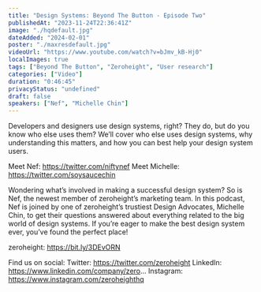 ```yaml
---
title: "Design Systems: Beyond The Button - Episode Two"
publishedAt: "2023-11-24T22:36:41Z"
image: "./hqdefault.jpg"
dateAdded: "2024-02-01"
poster: "./maxresdefault.jpg"
videoUrl: "https://www.youtube.com/watch?v=bJmv_kB-Hj0"
localImages: true
tags: ["Beyond The Button", "Zeroheight", "User research"]
categories: ["Video"]
duration: "0:46:45"
privacyStatus: "undefined"
draft: false
speakers: ["Nef", "Michelle Chin"]
---
```

Developers and designers use design systems, right? They do, but do you know who else uses them? We’ll cover who else uses design systems, why understanding this matters, and how you can best help your design system users.

Meet Nef: https://twitter.com/niftynef
Meet Michelle: https://twitter.com/soysaucechin

Wondering what’s involved in making a successful design system? So is Nef, the newest member of zeroheight’s marketing team. In this podcast, Nef is joined by one of zeroheight’s trustiest Design Advocates, Michelle Chin, to get their questions answered about everything related to the big world of design systems. If you’re eager to make the best design system ever, you’ve found the perfect place!

zeroheight: https://bit.ly/3DEvORN

Find us on social:
Twitter: https://twitter.com/zeroheight
LinkedIn: https://www.linkedin.com/company/zero...
Instagram: https://www.instagram.com/zeroheighthq
